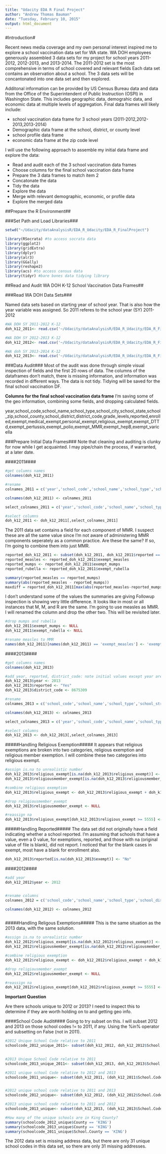 ```yaml
---
title: "Udacity EDA R Final Project"
author: "Andrew Thomas Bauman"
date: "Tuesday, February 10, 2015"
output: html_document
---
```


#Introduction#

Recent news media coverage and my own personal interest inspired me to explore a school vaccination data set for WA state.  WA DOH employees generously assembled 3 data sets for my project for school years 2011-2012, 2012-2013, and 2013-2014.  The 2011-2012 set is the most comprehensive in terms of school covered and relevant fields  Each data set contains an observation about a school.  The 3 data sets will be concantonated into one data set and then explored.  

Additonal information can be provided by US Census Bureau data and data from the Office of the Superintendent of Public Instruction (OSPI) in Washington State.  This includes geographic data, demograhic data, and economic data at multiple levels of aggregation.  Final data frames will likely include:

- school vaccination data frame for 3 school years (2011-2012,2012-2013,2013-2014)
- Demographic data frame at the school, district, or county level
- school profile data frame
- economic data frame at the zip code level

I will use the following approach to assemble my initial data frame and explore the data:

* Read and audit each of the 3 school vaccination data frames
* Choose columns for the final school vaccination data frame  
* Prepare the 3 data frames to match item 2
* Concatonate the data
* Tidy the data
* Explore the data
* Merge with relevant demographic, economic, or profile data
* Explore the merged data

##Prepare the R Environment##

###Set Path and Load Libraries###

```r
setwd("~/Udacity/dataAnalysisR/EDA_R_Udacity/EDA_R_FinalProject")
```

```r
library(RSocrata) #to access socrata data
library(ggplot2)
library(gridExtra)
library(dplyr)
library(alr3)
library(GGally)
library(reshape2)
library(acs) #to access census data
library(tidyr) #bare bones data tidying library

```
##Read and Audit WA DOH K-12 School Vaccination Data Frames##

###Read WA DOH Data Sets###

Named data sets based on starting year of school year.  That is also how the year variable was assigned.  So 2011 referes to the school year (SY) 2011-2012

```r

#WA DOH SY 2011-2012 K-12
doh_k12_2011<- read.csv('~/Udacity/dataAnalysisR/EDA_R_Udacity/EDA_R_FinalProject/data/WA_Vacc_K12_2011.csv')

#WA DOH SY 2012-2013 K-12
doh_k12_2012<- read.csv('~/Udacity/dataAnalysisR/EDA_R_Udacity/EDA_R_FinalProject/data/WA_Vacc_K12_2012.csv')

#WA doh SY 2013-2014 K-12
doh_k12_2013<- read.csv('~/Udacity/dataAnalysisR/EDA_R_Udacity/EDA_R_FinalProject/data/WA_Vacc_K12_2013.csv')
```
###Data Audit###
Most of the audit was done through simple visual inspection of fields and the first 20 rows of data. The columns of the dataframes don't match, there is missing information, and information was recorded in different ways.  The data is not tidy.  Tidying will be saved for the final school vaccination DF.

**Columns for the final school vaccination data frame**
I'm saving some of the geo information, combining some fields, and dropping calculated fields.

year,school_code,school_name,school_type,school_city,school_state,school_zip,school_county,school_district,district_code,grade_levels,reported,enrolled,exempt,medical_exempt,personal_exempt,religious_exempt,exempt_DTTd,exempt_pertussis,exempt_polio,exempt_MMR,exempt_hepB,exempt_varicella

###Prepare Initial Data Frames###
Note that cleaning and auditing is clunky for now while I get acquainted. I may pipe/chain the process, if warranted, at a later date.

####2011####

```r

#get columns names
colnames(doh_k12_2011)

#rename
colnames_2011 = c('year','school_code','school_name','school_type','school_street','school_city','school_state','school_zip','school_county','school_district','district_code','grade_levels','reported','enrolled','exempt','percent_exempt','medical_exempt','percent_medical_exempt','personal_exempt','percent_personal_exempt','religious_exempt','percent_religious_exempt','exempt_DTTd','exempt_pertussis','exempt_polio','exempt_measles','exempt_mumps','exempt_rubella','exempt_hepB','exempt_varicella')

colnames(doh_k12_2011) <- colnames_2011

select_colnames_2011 = c('year','school_code','school_name','school_type','school_city','school_state','school_zip','school_county','school_district','district_code','grade_levels','reported','enrolled','exempt','medical_exempt','personal_exempt','religious_exempt','exempt_DTTd','exempt_pertussis','exempt_polio','exempt_measles','exempt_mumps','exempt_rubella','exempt_hepB','exempt_varicella')

#select columns
doh_k12_2011 <- doh_k12_2011[,select_colnames_2011]
```
The 2011 data set contains a field for each component of MMR.  I suspect these are all the same value since I'm not aware of administering MMR components seperately as a common practice.  Are these the same?  If so, I'm going to combine them into just MMR.

```r

reported_doh_k12_2011 <- subset(doh_k12_2011, doh_k12_2011$reported == 'Yes')
reported_measles <- reported_doh_k12_2011$exempt_measles
reported_mumps <- reported_doh_k12_2011$exempt_mumps
reported_rubella <- reported_doh_k12_2011$exempt_rubella

summary(reported_measles == reported_mumps)
summary(abs(reported_measles - reported_mumps))
maxdiff = reported_doh_k12_2011[max(abs(reported_measles-reported_mumps)),]
```

I don't understand some of the values the summaries are giving Followup inspection is showing very little difference.  It looks like in most or all instances that M, M, and R are the same.  I'm going to use measles as MMR.  I will renamed the column and drop the other two. This will be revisited later.

```r
#drop mumps and rubella
doh_k12_2011$exempt_mumps <- NULL
doh_k12_2011$exempt_rubella <- NULL

#rename measles to MMR
names(doh_k12_2011)[names(doh_k12_2011) == 'exempt_measles'] <- 'exempt_MMR'
```

####2013####
```r
#get columns names
colnames(doh_k12_2013)

#add year, reported, district_code: note initial values except year are placeholders
doh_k12_2013$year <- 2013
doh_k12_2013$reported <- "Yes"
doh_k12_2013$district_code <- 8675309

#rename
colnames_2013 = c('school_code','school_name','school_type','school_street','school_city','school_state','school_zip','school_district','school_county','grade_levels','enrolled',"complete",'exempt','medical_exempt','personal_exempt','religious_exempt','religiousmember_exempt','exempt_DTTd','exempt_pertussis','exempt_polio','exempt_MMR','exempt_hepB','exempt_varicella','year', 'reported',"district_code")

colnames(doh_k12_2013) <- colnames_2013

select_colnames_2013 = c('year','school_code','school_name','school_type','school_city','school_state','school_zip','school_county','school_district','district_code','grade_levels','reported','enrolled','exempt','medical_exempt','personal_exempt','religious_exempt',"religiousmember_exempt",'exempt_DTTd','exempt_pertussis','exempt_polio','exempt_MMR','exempt_hepB','exempt_varicella')

#select columns
doh_k12_2013 <- doh_k12_2013[,select_colnames_2013]


```
#####Handling Religious Exemption#####
It appears that religious exemptions are broken into two categories, religious exemption and religious member exemption.  I will combine these two categories into religious exempt.

```r
#assign is.na to unrealistic number
doh_k12_2013$religious_exempt[is.na(doh_k12_2013$religious_exempt)] <- 5555
doh_k12_2013$religiousmember_exempt[is.na(doh_k12_2013$religiousmember_exempt)] <- 5555

#combine religious exemption
doh_k12_2013$religious_exempt <- doh_k12_2013$religious_exempt + doh_k12_2013$religiousmember_exempt

#drop religiousmember_exempt
doh_k12_2013$religiousmember_exempt <- NULL

#reassign na
doh_k12_2013$religious_exempt[doh_k12_2013$religious_exempt >= 5555] <- NA

```
#####Handling Reported#####
The data set did not originally have a field indicating whether a school reported.
I'm assuming that schools that have a value, even a 0 value, for exemptions, reported, and those with na (original value of file is blank), did not report.  I noticed that for the blank cases in exempt, most have a blank for enrollment also.  

```r
doh_k12_2013$reported[is.na(doh_k12_2013$exempt)] <- "No"

```




####2012####
```r
#add year
doh_k12_2012$year <- 2012


#rename columns
colnames_2012 = c('school_code','school_name','school_type','school_district','school_county','reported','grade_levels',"data_source",'enrolled',"complete",'exempt','medical_exempt','personal_exempt','religious_exempt','religiousmember_exempt','exempt_DTTd','exempt_pertussis','exempt_polio','exempt_MMR','exempt_hepB','exempt_varicella','year')

colnames(doh_k12_2012) <- colnames_2012



```
#####Handling Religous Exemptions#####
This is the same situation as the 2013 data, with the same solution.
```r
#assign is.na to unrealistic number
doh_k12_2012$religious_exempt[is.na(doh_k12_2012$religious_exempt)] <- 5555
doh_k12_2012$religiousmember_exempt[is.na(doh_k12_2012$religiousmember_exempt)] <- 5555

#combine religious exemption
doh_k12_2012$religious_exempt <- doh_k12_2012$religious_exempt + doh_k12_2012$religiousmember_exempt

#drop religiousmember_exempt
doh_k12_2012$religiousmember_exempt <- NULL

#reassign na
doh_k12_2012$religious_exempt[doh_k12_2012$religious_exempt >= 5555] <- NA
```


**Important Question**

Are there schools unique to 2012 or 2013?  I need to inspect this to determine if they are worth holding on to and getting geo info.

####School Code Audit####
Going to try subset on this.  I will subset 2012 and 2013 on those school codes != to 2011, if any.  Using the %in% operator and subsetting on False (not in 2011). 
```r
#2012 Unique School Code relative to 2011
schoolcode_2012_unique_2011<- subset(doh_k12_2012, doh_k12_2012$School.Code %in% doh_k12_2011$School.Code == F)

  
#2013 Unique School Code relative to 2011
schoolcode_2013_unique_2011<- subset(doh_k12_2013, doh_k12_2013$School.Code %in% doh_k12_2011$School.Code == F)

#2011 unique school Code relative to 2012 and 2013
schoolcode_2011_unique<- subset(doh_k12_2011, (doh_k12_2011$School.Code %in% doh_k12_2012$School.Code == F) & (doh_k12_2011$School.Code %in% doh_k12_2013$School.Code == F))


#2012 unique school code relative to 2011 and 2013
schoolcode_2012_unique<- subset(doh_k12_2012, (doh_k12_2012$School.Code %in% doh_k12_2011$School.Code == F) & (doh_k12_2012$School.Code %in% doh_k12_2013$School.Code == F))

#2013 unique school code relative to 2011 and 2012
schoolcode_2013_unique<- subset(doh_k12_2013, (doh_k12_2013$School.Code %in% doh_k12_2012$School.Code == F) & (doh_k12_2013$School.Code %in% doh_k12_2011$School.Code == F))

#How many of the unique schools are in King County?
summary(schoolcode_2012_unique$County == 'KING')
summary(schoolcode_2013_unique$County == 'KING')
summary(schoolcode_2011_unique$School.County == 'KING')

```
The 2012 data set is missing address data, but there are only 31 unique school codes in this data set, so there are only 31 missing addresses.

